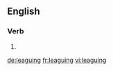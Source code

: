 ==English==

===Verb===
{{head|en}}

# {{present participle of|league|lang=en}}

[[de:leaguing]]
[[fr:leaguing]]
[[vi:leaguing]]